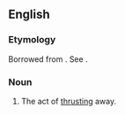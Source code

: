 ==English==

===Etymology===
{{root|en|ine-pro|*trewd-}}
Borrowed from {{bor|en|la|abstrusio}}. See {{m|en|abstruse}}.

===Noun===
{{en-noun}}

# {{lb|en|rare}} The act of [[thrusting]] away.